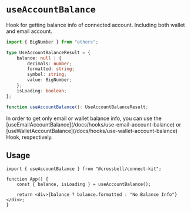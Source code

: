 # `useAccountBalance`

Hook for getting balance info of connected account. Including both wallet and email account.

```ts
import { BigNumber } from "ethers";

type UseAccountBalanceResult = {
	balance: null | {
		decimals: number;
		formatted: string;
		symbol: string;
		value: BigNumber;
	};
	isLoading: boolean;
};

function useAccountBalance(): UseAccountBalanceResult;
```


<Callout>
	In order to get only email or wallet balance info, you can use the
	[useEmailAccountBalance](/docs/hooks/use-email-account-balance) or
	[useWalletAccountBalance](/docs/hooks/use-wallet-account-balance) Hook,
	respectively.
</Callout>

## Usage

```tsx
import { useAccountBalance } from "@crossbell/connect-kit";

function App() {
	const { balance, isLoading } = useAccountBalance();

	return <div>{balance ? balance.formatted : "No Balance Info"}</div>;
}
```
